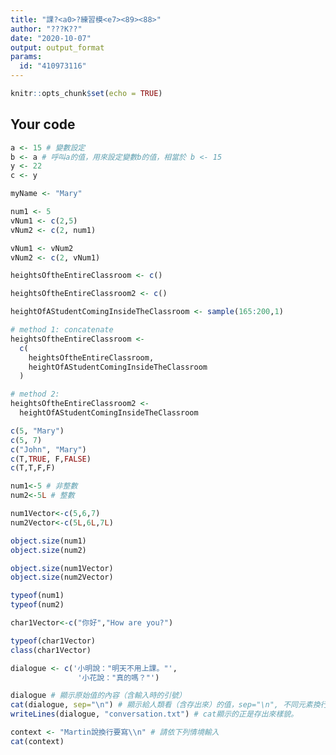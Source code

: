---
title: "課?<a0>?練習模<e7><89><88>"
author: "???K??"
date: "2020-10-07"
output: output_format
params:
  id: "410973116"
---

```{r setup, include=FALSE}
knitr::opts_chunk$set(echo = TRUE)
```

## Your code

```{r}
a <- 15 # 變數設定
b <- a # 呼叫a的值，用來設定變數b的值，相當於 b <- 15
y <- 22
c <- y
```

```{r}
myName <- "Mary"
```

```{r}
num1 <- 5
vNum1 <- c(2,5)
vNum2 <- c(2, num1)
```

```{r}
vNum1 <- vNum2
vNum2 <- c(2, vNum1)
```

```{r}
heightsOftheEntireClassroom <- c()

heightsOftheEntireClassroom2 <- c()
```

```{r}
heightOfAStudentComingInsideTheClassroom <- sample(165:200,1)
```

```{r}
# method 1: concatenate 
heightsOftheEntireClassroom <-
  c(
    heightsOftheEntireClassroom,
    heightOfAStudentComingInsideTheClassroom
  )
```

```{r}
# method 2: 
heightsOftheEntireClassroom2 <-
  heightOfAStudentComingInsideTheClassroom
```

```{r}
c(5, "Mary")
c(5, 7)
c("John", "Mary")
c(T,TRUE, F,FALSE)
c(T,T,F,F)
```

```{r}
num1<-5 # 非整數
num2<-5L # 整數

num1Vector<-c(5,6,7)
num2Vector<-c(5L,6L,7L)
```

```{r}
object.size(num1)
object.size(num2)
```


```{r}
object.size(num1Vector)
object.size(num2Vector)
```

```{r}
typeof(num1)
typeof(num2)
```

```{r}
char1Vector<-c("你好","How are you?")
```

```{r}
typeof(char1Vector)
class(char1Vector)
```

```{r}
dialogue <- c('小明說："明天不用上課。"',
               '小花說："真的嗎？"')

dialogue # 顯示原始值的內容（含輸入時的引號）
cat(dialogue, sep="\n") # 顯示給人類看（含存出來）的值，sep="\n", 不同元素換行陳列。
writeLines(dialogue, "conversation.txt") # cat顯示的正是存出來樣貌。
```

```{r}
context <- "Martin說換行要寫\\n" # 請依下列情境輸入
cat(context)
```

